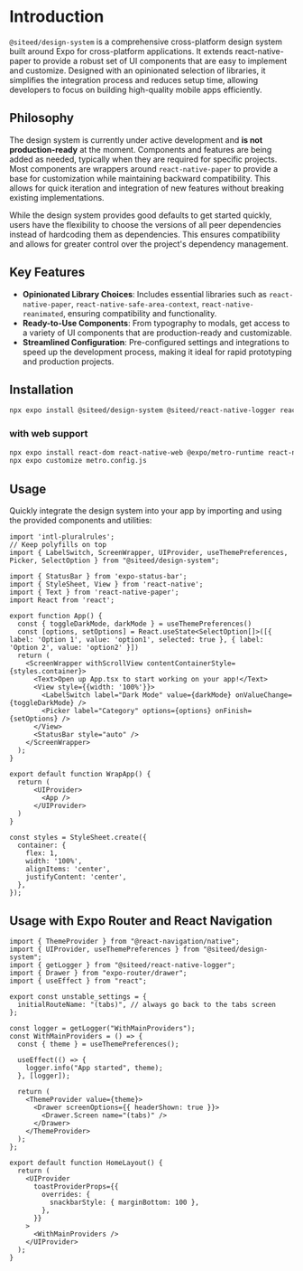 
<Meta title="Installation" />

# Introduction

`@siteed/design-system` is a comprehensive cross-platform design system built around Expo for cross-platform applications. It extends react-native-paper to provide a robust set of UI components that are easy to implement and customize. Designed with an opinionated selection of libraries, it simplifies the integration process and reduces setup time, allowing developers to focus on building high-quality mobile apps efficiently.

## Philosophy


The design system is currently under active development and **is not production-ready** at the moment. Components and features are being added as needed, typically when they are required for specific projects. Most components are wrappers around `react-native-paper` to provide a base for customization while maintaining backward compatibility. This allows for quick iteration and integration of new features without breaking existing implementations.

While the design system provides good defaults to get started quickly, users have the flexibility to choose the versions of all peer dependencies instead of hardcoding them as dependencies. This ensures compatibility and allows for greater control over the project's dependency management.

## Key Features

- **Opinionated Library Choices**: Includes essential libraries such as `react-native-paper`, `react-native-safe-area-context`, `react-native-reanimated`, ensuring compatibility and functionality.
- **Ready-to-Use Components**: From typography to modals, get access to a variety of UI components that are production-ready and customizable.
- **Streamlined Configuration**: Pre-configured settings and integrations to speed up the development process, making it ideal for rapid prototyping and production projects.


## Installation
```bash
npx expo install @siteed/design-system @siteed/react-native-logger react-native-paper react-native-safe-area-context @gorhom/bottom-sheet@5.0.0-alpha.11 react-native-gesture-handler @expo/vector-icons expo-localization react-native-reanimated react-native-screens react-native-vector-icons @react-navigation/native
```

### with web support
```bash
npx expo install react-dom react-native-web @expo/metro-runtime react-native-web
npx expo customize metro.config.js
```

## Usage

Quickly integrate the design system into your app by importing and using the provided components and utilities:

```tsx
import 'intl-pluralrules';
// Keep polyfills on top
import { LabelSwitch, ScreenWrapper, UIProvider, useThemePreferences, Picker, SelectOption } from "@siteed/design-system";

import { StatusBar } from 'expo-status-bar';
import { StyleSheet, View } from 'react-native';
import { Text } from 'react-native-paper';
import React from 'react';

export function App() {
  const { toggleDarkMode, darkMode } = useThemePreferences()
  const [options, setOptions] = React.useState<SelectOption[]>([{ label: 'Option 1', value: 'option1', selected: true }, { label: 'Option 2', value: 'option2' }])
  return (
    <ScreenWrapper withScrollView contentContainerStyle={styles.container}>
      <Text>Open up App.tsx to start working on your app!</Text>
      <View style={{width: '100%'}}>
        <LabelSwitch label="Dark Mode" value={darkMode} onValueChange={toggleDarkMode} />
        <Picker label="Category" options={options} onFinish={setOptions} />
      </View>
      <StatusBar style="auto" />
    </ScreenWrapper>
  );
}

export default function WrapApp() {
  return (
      <UIProvider>
        <App />
      </UIProvider>
  )
}

const styles = StyleSheet.create({
  container: {
    flex: 1,
    width: '100%',
    alignItems: 'center',
    justifyContent: 'center',
  },
});
```

## Usage with Expo Router and React Navigation
```tsx
import { ThemeProvider } from "@react-navigation/native";
import { UIProvider, useThemePreferences } from "@siteed/design-system";
import { getLogger } from "@siteed/react-native-logger";
import { Drawer } from "expo-router/drawer";
import { useEffect } from "react";

export const unstable_settings = {
  initialRouteName: "(tabs)", // always go back to the tabs screen
};

const logger = getLogger("WithMainProviders");
const WithMainProviders = () => {
  const { theme } = useThemePreferences();

  useEffect(() => {
    logger.info("App started", theme);
  }, [logger]);

  return (
    <ThemeProvider value={theme}>
      <Drawer screenOptions={{ headerShown: true }}>
        <Drawer.Screen name="(tabs)" />
      </Drawer>
    </ThemeProvider>
  );
};

export default function HomeLayout() {
  return (
    <UIProvider
      toastProviderProps={{
        overrides: {
          snackbarStyle: { marginBottom: 100 },
        },
      }}
    >
      <WithMainProviders />
    </UIProvider>
  );
}
```
